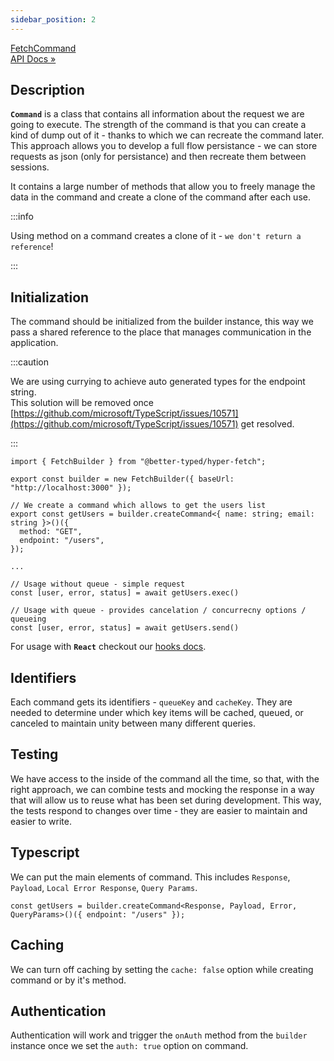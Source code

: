```yaml
---
sidebar_position: 2
---
```


<p class="pagination-nav__item pagination-nav__item--prev">
  <a class="pagination-nav__link" href="/api/Hyper-Fetch/Class/FetchCommand">
    <div class="pagination-nav__sublabel">FetchCommand</div>
    <div class="pagination-nav__label">API Docs »</div>
  </a>
</p>

## Description

**`Command`** is a class that contains all information about the request we are going to execute. The strength of the
command is that you can create a kind of dump out of it - thanks to which we can recreate the command later. This
approach allows you to develop a full flow persistance - we can store requests as json (only for persistance) and then
recreate them between sessions.

It contains a large number of methods that allow you to freely manage the data in the command and create a clone of the
command after each use.

:::info

Using method on a command creates a clone of it - `we don't return a reference`!

:::

## Initialization

The command should be initialized from the builder instance, this way we pass a shared reference to the place that
manages communication in the application.

:::caution

We are using currying to achieve auto generated types for the endpoint string. <br /> This solution will be removed once
[https://github.com/microsoft/TypeScript/issues/10571](https://github.com/microsoft/TypeScript/issues/10571) get
resolved.

:::

```tsx
import { FetchBuilder } from "@better-typed/hyper-fetch";

export const builder = new FetchBuilder({ baseUrl: "http://localhost:3000" });

// We create a command which allows to get the users list
export const getUsers = builder.createCommand<{ name: string; email: string }>()({
  method: "GET",
  endpoint: "/users",
});

...

// Usage without queue - simple request
const [user, error, status] = await getUsers.exec()

// Usage with queue - provides cancelation / concurrecny options / queueing
const [user, error, status] = await getUsers.send()
```

For usage with **`React`** checkout our [hooks docs](/docs/React/Overview).

## Identifiers

Each command gets its identifiers - `queueKey` and `cacheKey`. They are needed to determine under which key items will
be cached, queued, or canceled to maintain unity between many different queries.

## Testing

We have access to the inside of the command all the time, so that, with the right approach, we can combine tests and
mocking the response in a way that will allow us to reuse what has been set during development. This way, the tests
respond to changes over time - they are easier to maintain and easier to write.

## Typescript

We can put the main elements of command. This includes `Response`, `Payload`, `Local Error Response`, `Query Params`.

```tsx
const getUsers = builder.createCommand<Response, Payload, Error, QueryParams>()({ endpoint: "/users" });
```

## Caching

We can turn off caching by setting the `cache: false` option while creating command or by it's method.

## Authentication

Authentication will work and trigger the `onAuth` method from the `builder` instance once we set the `auth: true` option
on command.
